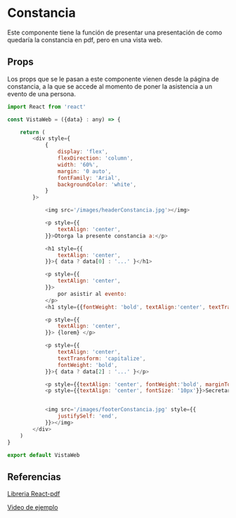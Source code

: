 # Constancia
Este componente tiene la función de presentar una presentación de como quedaría la constancia en pdf, pero en una vista web.

## Props
Los props que se le pasan a este componente vienen desde la página de constancia, a la que se accede al momento de poner la asistencia a un evento de una persona.

```js filename="VistaWeb.tsx"
import React from 'react'

const VistaWeb = ({data} : any) => {

    return (
        <div style={
            {
                display: 'flex',
                flexDirection: 'column',
                width: '60%',
                margin: '0 auto',
                fontFamily: 'Arial',
                backgroundColor: 'white',
            }
        }>

            <img src='/images/headerConstancia.jpg'></img>

            <p style={{
                textAlign: 'center',
            }}>Otorga la presente constancia a:</p>

            <h1 style={{
                textAlign: 'center',
            }}>{ data ? data[0] : '...' }</h1>

            <p style={{
                textAlign: 'center',
            }}>
                por asistir al evento:
            </p>
            <h1 style={{fontWeight: 'bold', textAlign:'center', textTransform: 'uppercase'}}>{ data ? data[1] : '...' }</h1>

            <p style={{
                textAlign: 'center',
            }}> {lorem} </p>

            <p style={{
                textAlign: 'center',
                textTransform: 'capitalize',
                fontWeight: 'bold',
            }}>{ data ? data[2] : '...' }</p>

            <p style={{textAlign: 'center', fontWeight:'bold', marginTop: '10rem'}}>{ secretario }</p>
            <p style={{textAlign: 'center', fontSize: '10px'}}>Secretario Politécnico "Ing. Jorge Matute Remus"</p>


            <img src='/images/footerConstancia.jpg' style={{
                justifySelf: 'end',
            }}></img>
        </div>
    )
}

export default VistaWeb
```

## Referencias
[Libreria React-pdf](https://react-pdf.org/)

[Video de ejemplo](https://www.youtube.com/watch?v=D05ptoe7brY)